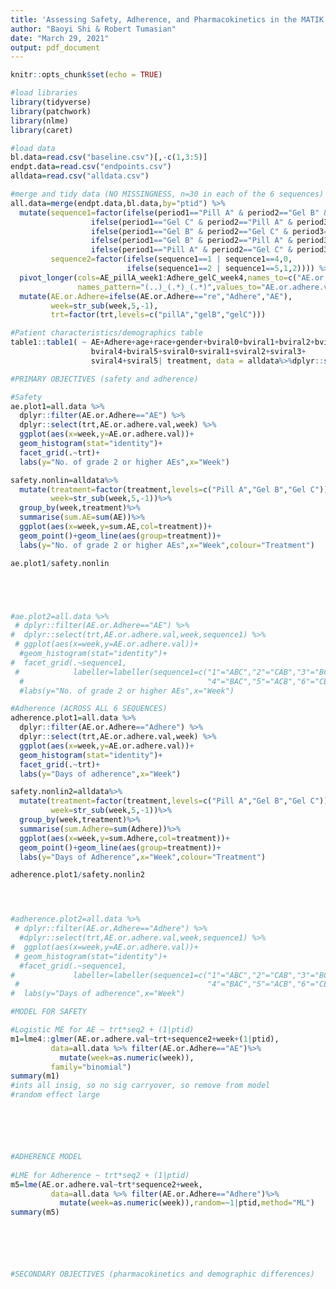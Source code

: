 ```yaml
---
title: 'Assessing Safety, Adherence, and Pharmacokinetics in the MATIK Trial'
author: "Baoyi Shi & Robert Tumasian"
date: "March 29, 2021"
output: pdf_document
---
```


```r
knitr::opts_chunk$set(echo = TRUE)

#load libraries
library(tidyverse)
library(patchwork)
library(nlme)
library(caret)

#load data
bl.data=read.csv("baseline.csv")[,-c(1,3:5)]
endpt.data=read.csv("endpoints.csv")
alldata=read.csv("alldata.csv")
```

```r
#merge and tidy data (NO MISSINGNESS, n=30 in each of the 6 sequences)
all.data=merge(endpt.data,bl.data,by="ptid") %>%
  mutate(sequence1=factor(ifelse(period1=="Pill A" & period2=="Gel B" & period3=="Gel C",1,
                  ifelse(period1=="Gel C" & period2=="Pill A" & period3=="Gel B",2,
                  ifelse(period1=="Gel B" & period2=="Gel C" & period3=="Pill A",3,
                  ifelse(period1=="Gel B" & period2=="Pill A" & period3=="Gel C",4,
                  ifelse(period1=="Pill A" & period2=="Gel C" & period3=="Gel B",5,6)))))),
         sequence2=factor(ifelse(sequence1==1 | sequence1==4,0,
                          ifelse(sequence1==2 | sequence1==5,1,2)))) %>%
  pivot_longer(cols=AE_pillA_week1:Adhere_gelC_week4,names_to=c("AE.or.Adhere","trt","week"),
               names_pattern="(..)_(.*)_(.*)",values_to="AE.or.adhere.val") %>%
  mutate(AE.or.Adhere=ifelse(AE.or.Adhere=="re","Adhere","AE"),
         week=str_sub(week,5,-1),
         trt=factor(trt,levels=c("pillA","gelB","gelC")))
```

```r
#Patient characteristics/demographics table
table1::table1( ~ AE+Adhere+age+race+gender+bviral0+bviral1+bviral2+bviral3+
                  bviral4+bviral5+sviral0+sviral1+sviral2+sviral3+
                  sviral4+sviral5| treatment, data = alldata%>%dplyr::select(-ptid))
```

```r
#PRIMARY OBJECTIVES (safety and adherence)

#Safety
ae.plot1=all.data %>%
  dplyr::filter(AE.or.Adhere=="AE") %>%
  dplyr::select(trt,AE.or.adhere.val,week) %>%
  ggplot(aes(x=week,y=AE.or.adhere.val))+
  geom_histogram(stat="identity")+
  facet_grid(.~trt)+
  labs(y="No. of grade 2 or higher AEs",x="Week")

safety.nonlin=alldata%>%
  mutate(treatment=factor(treatment,levels=c("Pill A","Gel B","Gel C")),
         week=str_sub(week,5,-1))%>%
  group_by(week,treatment)%>%
  summarise(sum.AE=sum(AE))%>%
  ggplot(aes(x=week,y=sum.AE,col=treatment))+
  geom_point()+geom_line(aes(group=treatment))+
  labs(y="No. of grade 2 or higher AEs",x="Week",colour="Treatment")

ae.plot1/safety.nonlin





#ae.plot2=all.data %>%
 # dplyr::filter(AE.or.Adhere=="AE") %>%
#  dplyr::select(trt,AE.or.adhere.val,week,sequence1) %>%
 # ggplot(aes(x=week,y=AE.or.adhere.val))+
  #geom_histogram(stat="identity")+
#  facet_grid(.~sequence1,
 #            labeller=labeller(sequence1=c("1"="ABC","2"="CAB","3"="BCA",
  #                                         "4"="BAC","5"="ACB","6"="CBA")))+
  #labs(y="No. of grade 2 or higher AEs",x="Week")
```

```r

#Adherence (ACROSS ALL 6 SEQUENCES)
adherence.plot1=all.data %>%
  dplyr::filter(AE.or.Adhere=="Adhere") %>%
  dplyr::select(trt,AE.or.adhere.val,week) %>%
  ggplot(aes(x=week,y=AE.or.adhere.val))+
  geom_histogram(stat="identity")+
  facet_grid(.~trt)+
  labs(y="Days of adherence",x="Week")

safety.nonlin2=alldata%>%
  mutate(treatment=factor(treatment,levels=c("Pill A","Gel B","Gel C")),
         week=str_sub(week,5,-1))%>%
  group_by(week,treatment)%>%
  summarise(sum.Adhere=sum(Adhere))%>%
  ggplot(aes(x=week,y=sum.Adhere,col=treatment))+
  geom_point()+geom_line(aes(group=treatment))+
  labs(y="Days of Adherence",x="Week",colour="Treatment")

adherence.plot1/safety.nonlin2




#adherence.plot2=all.data %>%
 # dplyr::filter(AE.or.Adhere=="Adhere") %>%
  #dplyr::select(trt,AE.or.adhere.val,week,sequence1) %>%
#  ggplot(aes(x=week,y=AE.or.adhere.val))+
 # geom_histogram(stat="identity")+
  #facet_grid(.~sequence1,
#             labeller=labeller(sequence1=c("1"="ABC","2"="CAB","3"="BCA",
 #                                          "4"="BAC","5"="ACB","6"="CBA")))+
#  labs(y="Days of adherence",x="Week")
```


```r
#MODEL FOR SAFETY

#Logistic ME for AE ~ trt*seq2 + (1|ptid)
m1=lme4::glmer(AE.or.adhere.val~trt+sequence2+week+(1|ptid),
         data=all.data %>% filter(AE.or.Adhere=="AE")%>%
           mutate(week=as.numeric(week)),
         family="binomial")
summary(m1)
#ints all insig, so no sig carryover, so remove from model
#random effect large






#ADHERENCE MODEL 
  
#LME for Adherence ~ trt*seq2 + (1|ptid)
m5=lme(AE.or.adhere.val~trt*sequence2+week,
         data=all.data %>% filter(AE.or.Adhere=="Adhere")%>%
           mutate(week=as.numeric(week)),random=~1|ptid,method="ML")
summary(m5)







```


```r
#SECONDARY OBJECTIVES (pharmacokinetics and demographic differences)

```

